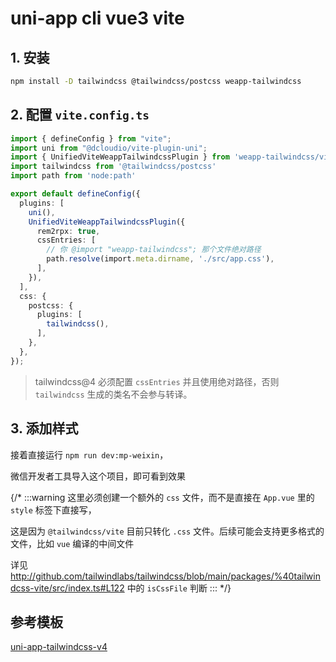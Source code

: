 
# uni-app cli vue3 vite

## 1. 安装

```bash npm2yarn
npm install -D tailwindcss @tailwindcss/postcss weapp-tailwindcss
```

<Patch />

## 2. 配置 `vite.config.ts`

```ts title="vite.config.ts"
import { defineConfig } from "vite";
import uni from "@dcloudio/vite-plugin-uni";
import { UnifiedViteWeappTailwindcssPlugin } from 'weapp-tailwindcss/vite'
import tailwindcss from '@tailwindcss/postcss'
import path from 'node:path'

export default defineConfig({
  plugins: [
    uni(),
    UnifiedViteWeappTailwindcssPlugin({
      rem2rpx: true,
      cssEntries: [
        // 你 @import "weapp-tailwindcss"; 那个文件绝对路径
        path.resolve(import.meta.dirname, './src/app.css'),
      ],
    }),
  ],
  css: {
    postcss: {
      plugins: [
        tailwindcss(),
      ],
    },
  },
});

```

> tailwindcss@4 必须配置 `cssEntries` 并且使用绝对路径，否则 `tailwindcss` 生成的类名不会参与转译。

## 3. 添加样式

<UniappCliStyle/>

接着直接运行 `npm run dev:mp-weixin`，

微信开发者工具导入这个项目，即可看到效果

{/* :::warning
这里必须创建一个额外的 `css` 文件，而不是直接在 `App.vue` 里的 `style` 标签下直接写，

这是因为 `@tailwindcss/vite` 目前只转化 `.css` 文件。后续可能会支持更多格式的文件，比如 `vue` 编译的中间文件

详见 http://github.com/tailwindlabs/tailwindcss/blob/main/packages/%40tailwindcss-vite/src/index.ts#L122 中的 `isCssFile` 判断
::: */}



## 参考模板

[uni-app-tailwindcss-v4](https://github.com/icebreaker-template/uni-app-tailwindcss-v4) 
